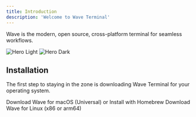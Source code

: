 ```yaml
---
title: Introduction
description: 'Welcome to Wave Terminal'
---
```


Wave is the modern, open source, cross-platform terminal for seamless workflows.

<img
  className="block dark:hidden"
  src="/logo/wave-logo_horizontal-coloronwhite.svg"
  alt="Hero Light"
/>
<img
  className="hidden dark:block"
  src="/logo/wave-logo_horizontal-coloronblack.svg"
  alt="Hero Dark"
/>
  

## Installation

The first step to staying in the zone is downloading Wave Terminal for your operating system.

<CardGroup cols={2}>
  <Card
    title="MacOS"
    icon="apple"
    href="https://www.commandline.dev/download"
  >
    Download Wave for macOS (Universal) or Install with Homebrew
  </Card>
  <Card
    title="Linux"
    icon="linux"
    href="https://www.commandline.dev/download"
  >
  Download Wave for Linux
  (x86 or arm64)
  </Card>
</CardGroup>

